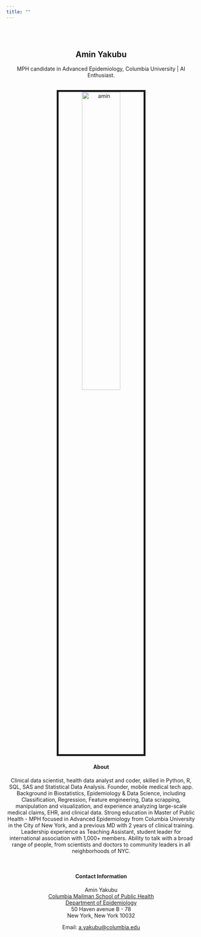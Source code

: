 ```yaml
---
title: ""
---
```

<br>
</br>
<center>

## Amin Yakubu

<head>
<link rel="stylesheet" href="styles.css" type="text/css">
<link rel="stylesheet" href="academicons/css/academicons.min.css"/>
 <link rel="shortcut icon" href="pepper5.ico" /> </head>

MPH candidate in Advanced Epidemiology, Columbia University | AI Enthusiast.<br>


<br><img src="images/amin.jpg" alt="amin" style="width:45%; border:5px solid"><br>


#### About

Clinical data scientist, health data analyst and coder, skilled in Python, R, SQL, SAS and Statistical Data Analysis. Founder, mobile medical tech app. Background in Biostatistics, Epidemiology & Data Science, including Classification, Regression, Feature engineering, Data scrapping, manipulation and visualization, and experience analyzing large-scale medical claims, EHR, and clinical data. Strong education in Master of Public Health - MPH focused in Advanced Epidemiology from Columbia University in the City of New York, and a previous MD with 2 years of clinical training. Leadership experience as Teaching Assistant, student leader for international association with 1,000+ members. Ability to talk with a broad range of people, from scientists and doctors to community leaders in all neighborhoods of NYC.

<br>

#### Contact Information

Amin Yakubu <br>
[Columbia Mailman School of Public Health](http://www.mailman.columbia.edu/) <br>
[Department of Epidemiology](http://www.mailman.columbia.edu/academic-departments/epidemiology)  
50 Haven avenue B - 78  
New York, New York 10032  

Email: [a.yakubu@columbia.edu](mailto:a.yakubu@columbia.edu)  

</center>